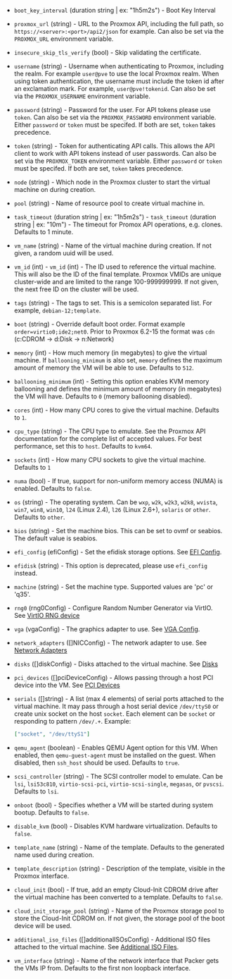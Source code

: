<!-- Code generated from the comments of the Config struct in builder/proxmox/common/config.go; DO NOT EDIT MANUALLY -->

- `boot_key_interval` (duration string | ex: "1h5m2s") - Boot Key Interval

- `proxmox_url` (string) - URL to the Proxmox API, including the full path,
  so `https://<server>:<port>/api2/json` for example.
  Can also be set via the `PROXMOX_URL` environment variable.

- `insecure_skip_tls_verify` (bool) - Skip validating the certificate.

- `username` (string) - Username when authenticating to Proxmox, including
  the realm. For example `user@pve` to use the local Proxmox realm. When using
  token authentication, the username must include the token id after an exclamation
  mark. For example, `user@pve!tokenid`.
  Can also be set via the `PROXMOX_USERNAME` environment variable.

- `password` (string) - Password for the user.
  For API tokens please use `token`.
  Can also be set via the `PROXMOX_PASSWORD` environment variable.
  Either `password` or `token` must be specifed. If both are set,
  `token` takes precedence.

- `token` (string) - Token for authenticating API calls.
  This allows the API client to work with API tokens instead of user passwords.
  Can also be set via the `PROXMOX_TOKEN` environment variable.
  Either `password` or `token` must be specifed. If both are set,
  `token` takes precedence.

- `node` (string) - Which node in the Proxmox cluster to start the virtual
  machine on during creation.

- `pool` (string) - Name of resource pool to create virtual machine in.

- `task_timeout` (duration string | ex: "1h5m2s") - `task_timeout` (duration string | ex: "10m") - The timeout for
  Promox API operations, e.g. clones. Defaults to 1 minute.

- `vm_name` (string) - Name of the virtual machine during creation. If not
  given, a random uuid will be used.

- `vm_id` (int) - `vm_id` (int) - The ID used to reference the virtual machine. This will
  also be the ID of the final template. Proxmox VMIDs are unique cluster-wide
  and are limited to the range 100-999999999.
  If not given, the next free ID on the cluster will be used.

- `tags` (string) - The tags to set. This is a semicolon separated list. For example,
  `debian-12;template`.

- `boot` (string) - Override default boot order. Format example `order=virtio0;ide2;net0`.
  Prior to Proxmox 6.2-15 the format was `cdn` (c:CDROM -> d:Disk -> n:Network)

- `memory` (int) - How much memory (in megabytes) to give the virtual
  machine. If `ballooning_minimum` is also set, `memory` defines the maximum amount
  of memory the VM will be able to use.
  Defaults to `512`.

- `ballooning_minimum` (int) - Setting this option enables KVM memory ballooning and
  defines the minimum amount of memory (in megabytes) the VM will have.
  Defaults to `0` (memory ballooning disabled).

- `cores` (int) - How many CPU cores to give the virtual machine. Defaults
  to `1`.

- `cpu_type` (string) - The CPU type to emulate. See the Proxmox API
  documentation for the complete list of accepted values. For best
  performance, set this to `host`. Defaults to `kvm64`.

- `sockets` (int) - How many CPU sockets to give the virtual machine.
  Defaults to `1`

- `numa` (bool) - If true, support for non-uniform memory access (NUMA)
  is enabled. Defaults to `false`.

- `os` (string) - The operating system. Can be `wxp`, `w2k`, `w2k3`, `w2k8`,
  `wvista`, `win7`, `win8`, `win10`, `l24` (Linux 2.4), `l26` (Linux 2.6+),
  `solaris` or `other`. Defaults to `other`.

- `bios` (string) - Set the machine bios. This can be set to ovmf or seabios. The default value is seabios.

- `efi_config` (efiConfig) - Set the efidisk storage options. See [EFI Config](#efi-config).

- `efidisk` (string) - This option is deprecated, please use `efi_config` instead.

- `machine` (string) - Set the machine type. Supported values are 'pc' or 'q35'.

- `rng0` (rng0Config) - Configure Random Number Generator via VirtIO. See [VirtIO RNG device](#virtio-rng-device)

- `vga` (vgaConfig) - The graphics adapter to use. See [VGA Config](#vga-config).

- `network_adapters` ([]NICConfig) - The network adapter to use. See [Network Adapters](#network-adapters)

- `disks` ([]diskConfig) - Disks attached to the virtual machine. See [Disks](#disks)

- `pci_devices` ([]pciDeviceConfig) - Allows passing through a host PCI device into the VM. See [PCI Devices](#pci-devices)

- `serials` ([]string) - A list (max 4 elements) of serial ports attached to
  the virtual machine. It may pass through a host serial device `/dev/ttyS0`
  or create unix socket on the host `socket`. Each element can be `socket`
  or responding to pattern `/dev/.+`. Example:

  ```json
  ["socket", "/dev/ttyS1"]
  ```

- `qemu_agent` (boolean) - Enables QEMU Agent option for this VM. When enabled,
  then `qemu-guest-agent` must be installed on the guest. When disabled, then
  `ssh_host` should be used. Defaults to `true`.

- `scsi_controller` (string) - The SCSI controller model to emulate. Can be `lsi`,
  `lsi53c810`, `virtio-scsi-pci`, `virtio-scsi-single`, `megasas`, or `pvscsi`.
  Defaults to `lsi`.

- `onboot` (bool) - Specifies whether a VM will be started during system
  bootup. Defaults to `false`.

- `disable_kvm` (bool) - Disables KVM hardware virtualization. Defaults to `false`.

- `template_name` (string) - Name of the template. Defaults to the generated
  name used during creation.

- `template_description` (string) - Description of the template, visible in
  the Proxmox interface.

- `cloud_init` (bool) - If true, add an empty Cloud-Init CDROM drive after the virtual
  machine has been converted to a template. Defaults to `false`.

- `cloud_init_storage_pool` (string) - Name of the Proxmox storage pool
  to store the Cloud-Init CDROM on. If not given, the storage pool of the boot device will be used.

- `additional_iso_files` ([]additionalISOsConfig) - Additional ISO files attached to the virtual machine.
  See [Additional ISO Files](#additional-iso-files).

- `vm_interface` (string) - Name of the network interface that Packer gets
  the VMs IP from. Defaults to the first non loopback interface.

<!-- End of code generated from the comments of the Config struct in builder/proxmox/common/config.go; -->

